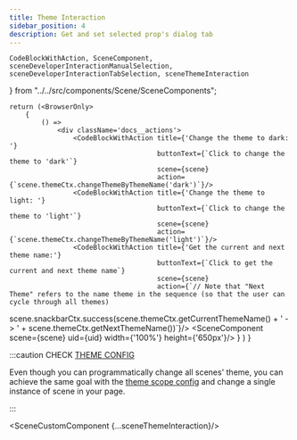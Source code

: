 ```yaml
---
title: Theme Interaction
sidebar_position: 4
description: Get and set selected prop's dialog tab
---
```


    CodeBlockWithAction, SceneComponent,
    sceneDeveloperInteractionManualSelection, sceneDeveloperInteractionTabSelection, sceneThemeInteraction
} from "../../src/components/Scene/SceneComponents";

    return (<BrowserOnly>
        {
            () =>
                <div className='docs__actions'>
                    <CodeBlockWithAction title={'Change the theme to dark: '}
                                         buttonText={`Click to change the theme to 'dark'`}
                                         scene={scene}
                                         action={`scene.themeCtx.changeThemeByThemeName('dark')`}/>
                    <CodeBlockWithAction title={'Change the theme to light: '}
                                         buttonText={`Click to change the theme to 'light'`}
                                         scene={scene}
                                         action={`scene.themeCtx.changeThemeByThemeName('light')`}/>
                    <CodeBlockWithAction title={'Get the current and next theme name:'}
                                         buttonText={`Click to get the current and next theme name`}
                                         scene={scene}
                                         action={`// Note that "Next Theme" refers to the name theme in the sequence (so that the user can cycle through all themes)
scene.snackbarCtx.success(scene.themeCtx.getCurrentThemeName() + ' -> ' + scene.themeCtx.getNextThemeName())`}/>
                    <SceneComponent scene={scene} uid={uid} width={'100%'} height={'650px'}/>
                </div>
        }
    </BrowserOnly>)
}

:::caution CHECK [THEME CONFIG](../global-config/theme/theme-scope)

Even though you can programmatically change all scenes' theme, you can achieve the same goal
with the [theme scope config](../global-config/theme/theme-scope) and change a single instance of scene in your page.

:::

<SceneCustomComponent {...sceneThemeInteraction}/>
